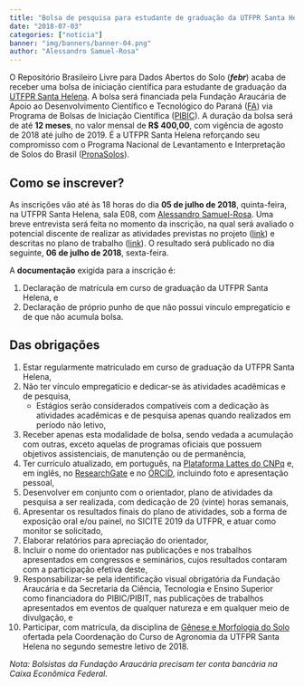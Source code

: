 ```yaml
---
title: "Bolsa de pesquisa para estudante de graduação da UTFPR Santa Helena"
date: "2018-07-03"
categories: ["notícia"]
banner: "img/banners/banner-04.png"
author: "Alessandro Samuel-Rosa"
---
```


O Repositório Brasileiro Livre para Dados Abertos do Solo (___febr___) acaba de receber uma bolsa de iniciação
científica para estudante de graduação da [UTFPR Santa Helena][utfpr]. A bolsa será financiada pela Fundação
Araucária de Apoio ao Desenvolvimento Científico e Tecnológico do Paraná ([FA][fa]) via Programa de Bolsas de
Iniciação Científica ([PIBIC][pibic]). A duração da bolsa será de até __12 meses__, no valor mensal de 
__R$ 400,00__, com vigência de agosto de 2018 até julho de 2019. É a UTFPR Santa Helena reforçando seu 
compromisso com o Programa Nacional de Levantamento e Interpretação de Solos do Brasil 
([PronaSolos][pronasolos]).

[fa]: http://www.fappr.pr.gov.br/
[pibic]: http://www.fappr.pr.gov.br/arquivos/File/chamadas2018/2018_CP02_PibicPibit.pdf
[pronasolos]: http://www.imprensanacional.gov.br/web/guest/materia/-/asset_publisher/Kujrw0TZC2Mb/content/id/26572788/do1-2018-06-20-decreto-n-9-414-de-19-de-junho-de-2018-26572694
[utfpr]: http://portal.utfpr.edu.br/

## Como se inscrever?

As inscrições vão até às 18 horas do dia __05 de julho de 2018__, quinta-feira, na UTFPR Santa Helena, sala E08, 
com [Alessandro Samuel-Rosa][alessandro]. Uma breve entrevista será feita no momento da inscrição, na qual será
avaliado o potencial discente de realizar as atividades previstas no projeto ([link][projeto]) e descritas no 
plano de trabalho ([link][plano]). O resultado será publicado no dia seguinte, __06 de julho de 2018__,
sexta-feira.

[projeto]: https://cloud.utfpr.edu.br/index.php/s/wuWaPRHnIDEkrxP
[plano]: https://cloud.utfpr.edu.br/index.php/s/PC3XWdHwDact3YX
[alessandro]: http://samuel-rosa.github.io/

A __documentação__ exigida para a inscrição é:

1. Declaração de matrícula em curso de graduação da UTFPR Santa Helena, e
2. Declaração de próprio punho de que não possui vínculo empregatício e de que não acumula bolsa.

## Das obrigações

1. Estar regularmente matriculado em curso de graduação da UTFPR Santa Helena,
2. Não ter vínculo empregatício e dedicar-se às atividades acadêmicas e de pesquisa,
    + Estágios serão considerados compatíveis com a dedicação às atividades acadêmicas e de pesquisa apenas
      quando realizados em período não letivo,
3. Receber apenas esta modalidade de bolsa, sendo vedada a acumulação com outras, exceto aquelas de programas
   oficiais que possuem objetivos assistenciais, de manutenção ou de permanência,
4. Ter currículo atualizado, em português, na [Plataforma Lattes do CNPq][lattes] e, em inglês, no
   [ResearchGate][rg] e no [ORCID][orcid], incluindo foto e apresentação pessoal,
5. Desenvolver em conjunto com o orientador, plano de atividades da pesquisa a ser realizada, com dedicação 
   de 20 (vinte) horas semanais,
6. Apresentar os resultados finais do plano de atividades, sob a forma de exposição oral e/ou painel, no SICITE 
   2019 da UTFPR, e atuar como monitor se solicitado,
7. Elaborar relatórios para apreciação do orientador,
8. Incluir o nome do orientador nas publicações e nos trabalhos apresentados em congressos e seminários, cujos 
   resultados contaram com a participação efetiva deste,
9. Responsabilizar-se pela identificação visual obrigatória da Fundação Araucária e da Secretaria da 
   Ciência, Tecnologia e Ensino Superior como financiadora do PIBIC/PIBIT, nas publicações de trabalhos
   apresentados em eventos de qualquer natureza e em qualquer meio de divulgação, e
10. Participar, com matrícula, da disciplina de [Gênese e Morfologia do Solo][genese] ofertada pela Coordenação
    do Curso de Agronomia da UTFPR Santa Helena no segundo semestre letivo de 2018.

[lattes]: http://lattes.cnpq.br/
[rg]: https://www.researchgate.net/
[orcid]: https://orcid.org/
[genese]: http://www.utfpr.edu.br/patobranco/estrutura-universitaria/diretorias/dirgrad/cursos/coagr/documentos/planos_de_ensino_560-1/genese-e-morfologia-do-solo-a-gs24g

_Nota: Bolsistas da Fundação Araucária precisam ter conta bancária na Caixa Econômica Federal._
